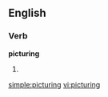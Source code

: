 ==English==

===Verb===
'''picturing'''

# {{present participle of|[[picture]]}}

[[simple:picturing]]
[[vi:picturing]]